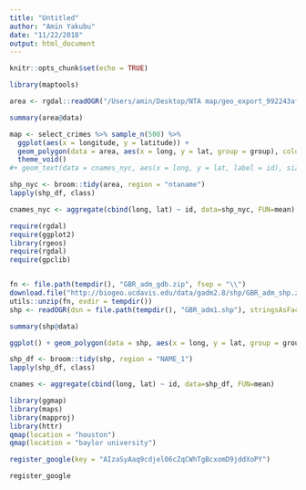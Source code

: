 ```yaml
---
title: "Untitled"
author: "Amin Yakubu"
date: "11/22/2018"
output: html_document
---
```


```r
knitr::opts_chunk$set(echo = TRUE)
```

```r
library(maptools)

area <- rgdal::readOGR("/Users/amin/Desktop/NTA map/geo_export_992243af-bc24-493a-9edf-3828dab5d845.shp")

summary(area@data)

map <- select_crimes %>% sample_n(500) %>% 
  ggplot(aes(x = longitude, y = latitude)) + 
  geom_polygon(data = area, aes(x = long, y = lat, group = group), colour = "black", fill = NA) +
  theme_void() 
#+ geom_text(data = cnames_nyc, aes(x = long, y = lat, label = id), size = 4)

shp_nyc <- broom::tidy(area, region = "ntaname")
lapply(shp_df, class)

cnames_nyc <- aggregate(cbind(long, lat) ~ id, data=shp_nyc, FUN=mean)
```

```r

require(rgdal)
require(ggplot2)
library(rgeos)
require(rgdal)
require(gpclib)


fn <- file.path(tempdir(), "GBR_adm_gdb.zip", fsep = "\\")
download.file("http://biogeo.ucdavis.edu/data/gadm2.8/shp/GBR_adm_shp.zip", fn)
utils::unzip(fn, exdir = tempdir())
shp <- readOGR(dsn = file.path(tempdir(), "GBR_adm1.shp"), stringsAsFactors = F)

summary(shp@data)

ggplot() + geom_polygon(data = shp, aes(x = long, y = lat, group = group), colour = "black", fill = NA)

shp_df <- broom::tidy(shp, region = "NAME_1")
lapply(shp_df, class)

cnames <- aggregate(cbind(long, lat) ~ id, data=shp_df, FUN=mean)

```

```r
library(ggmap)
library(maps)
library(mapproj)
library(httr)
qmap(location = "houston")
qmap(location = "baylor university")

register_google(key = "AIzaSyAaq9cdjel06cZqCWhTgBcxomD9jddXoPY")

register_google
```


